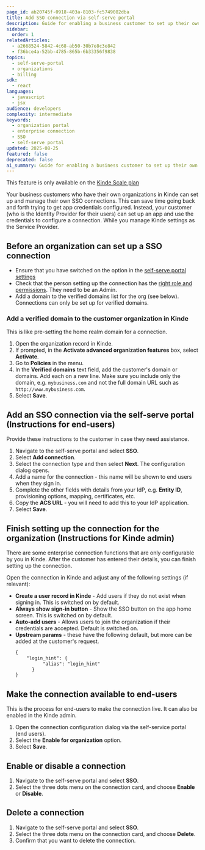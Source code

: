 ```yaml
---
page_id: ab20745f-0918-403a-8103-fc5749082dba
title: Add SSO connection via self-serve portal
description: Guide for enabling a business customer to set up their own SSO enterprise connection via the self-serve portal.
sidebar:
  order: 1
relatedArticles:
  - a2668524-5842-4c68-ab50-30b7e8c3e842
  - f36bce4a-52bb-4785-865b-6b33356f9838
topics:
  - self-serve-portal
  - organizations
  - billing
sdk:
  - react
languages:
  - javascript
  - jsx
audience: developers
complexity: intermediate
keywords:
  - organization portal
  - enterprise connection
  - SSO
  - self-serve portal
updated: 2025-08-25
featured: false
deprecated: false
ai_summary: Guide for enabling a business customer to set up their own SSO enterprise connection via the self-serve portal.
---
```


<Aside type="upgrade">

This feature is only available on the [Kinde Scale plan](https://kinde.com/pricing/)

</Aside>

Your business customers who have their own organizations in Kinde can set up and manage their own SSO connections. This can save time going back and forth trying to get app credentials configured. Instead, your customer (who is the Identity Provider for their users) can set up an app and use the credentials to configure a connection. While you manage Kinde settings as the Service Provider. 

## Before an organization can set up a SSO connection

- Ensure that you have switched on the option in the [self-serve portal settings](/build/self-service-portal/self-serve-portal-for-orgs/)
- Check that the person setting up the connection has the [right role and permissions](/manage-users/roles-and-permissions/user-roles/). They need to be an Admin.
- Add a domain to the verified domains list for the org (see below). Connections can only be set up for verified domains.

### Add a verified domain to the customer organization in Kinde

This is like pre-setting the home realm domain for a connection.

1. Open the organization record in Kinde.
2. If prompted, in the **Activate advanced organization features** box, select **Activate**.
3. Go to **Policies** in the menu.
4. In the **Verified domains** text field, add the customer's domain or domains. Add each on a new line. Make sure you include only the domain, e.g. `mybusiness.com` and not the full domain URL such as `http://www.mybusiness.com`.
5. Select **Save**.

## Add an SSO connection via the self-serve portal (Instructions for end-users)

Provide these instructions to the customer in case they need assistance.

1. Navigate to the self-serve portal and select **SSO**.
2. Select **Add connection**.
3. Select the connection type and then select **Next**. The configuration dialog opens.
4. Add a name for the connection - this name will be shown to end users when they sign in.
5. Complete the other fields with details from your IdP, e.g. **Entity ID**, provisioning options, mapping, certificates, etc.
6. Copy the **ACS URL** - you will need to add this to your IdP application.
7. Select **Save**.

## Finish setting up the connection for the organization (Instructions for Kinde admin)

There are some enterprise connection functions that are only configurable by you in Kinde. After the customer has entered their details, you can finish setting up the connection. 

Open the connection in Kinde and adjust any of the following settings (if relevant):
- **Create a user record in Kinde** - Add users if they do not exist when signing in. This is switched on by default.
- **Always show sign-in button** - Show the SSO button on the app home screen. This is switched on by default.
- **Auto-add users** - Allows users to join the organization if their credentials are accepted. Default is switched on.
- **Upstream params** - these have the following default, but more can be added at the customer's request.
  ```txt
  { 
      "login_hint": {
	  		"alias": "login_hint"
	  	}
  }
  ```

## Make the connection available to end-users

This is the process for end-users to make the connection live. It can also be enabled in the Kinde admin.

1. Open the connection configuration dialog via the self-service portal (end users).
2. Select the **Enable for organization** option.
3. Select **Save**.

## Enable or disable a connection

1. Navigate to the self-serve portal and select **SSO**.
2. Select the three dots menu on the connection card, and choose **Enable** or **Disable**.

## Delete a connection

1. Navigate to the self-serve portal and select **SSO**.
2. Select the three dots menu on the connection card, and choose **Delete**.
3. Confirm that you want to delete the connection.
